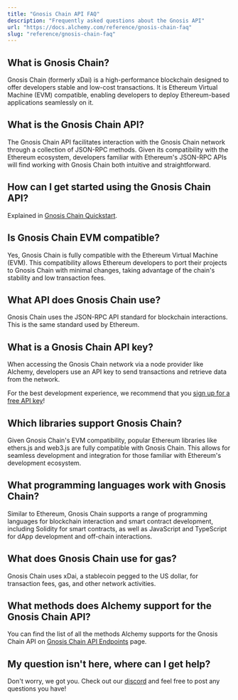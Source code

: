 ```yaml
---
title: "Gnosis Chain API FAQ"
description: "Frequently asked questions about the Gnosis API"
url: "https://docs.alchemy.com/reference/gnosis-chain-faq"
slug: "reference/gnosis-chain-faq"
---
```



## What is Gnosis Chain?

Gnosis Chain (formerly xDai) is a high-performance blockchain designed to offer developers stable and low-cost transactions. It is Ethereum Virtual Machine (EVM) compatible, enabling developers to deploy Ethereum-based applications seamlessly on it.

## What is the Gnosis Chain API?

The Gnosis Chain API facilitates interaction with the Gnosis Chain network through a collection of JSON-RPC methods. Given its compatibility with the Ethereum ecosystem, developers familiar with Ethereum's JSON-RPC APIs will find working with Gnosis Chain both intuitive and straightforward.

## How can I get started using the Gnosis Chain API?

Explained in [Gnosis Chain Quickstart](/reference/gnosis-chain-api-quickstart).

## Is Gnosis Chain EVM compatible?

Yes, Gnosis Chain is fully compatible with the Ethereum Virtual Machine (EVM). This compatibility allows Ethereum developers to port their projects to Gnosis Chain with minimal changes, taking advantage of the chain's stability and low transaction fees.

## What API does Gnosis Chain use?

Gnosis Chain uses the JSON-RPC API standard for blockchain interactions. This is the same standard used by Ethereum.

## What is a Gnosis Chain API key?

When accessing the Gnosis Chain network via a node provider like Alchemy, developers use an API key to send transactions and retrieve data from the network.

For the best development experience, we recommend that you [sign up for a free API key](https://dashboard.alchemy.com/signup/)!

## Which libraries support Gnosis Chain?

Given Gnosis Chain's EVM compatibility, popular Ethereum libraries like ethers.js and web3.js are fully compatible with Gnosis Chain. This allows for seamless development and integration for those familiar with Ethereum's development ecosystem.

## What programming languages work with Gnosis Chain?

Similar to Ethereum, Gnosis Chain supports a range of programming languages for blockchain interaction and smart contract development, including Solidity for smart contracts, as well as JavaScript and TypeScript for dApp development and off-chain interactions.

## What does Gnosis Chain use for gas?

Gnosis Chain uses xDai, a stablecoin pegged to the US dollar, for transaction fees, gas, and other network activities.

## What methods does Alchemy support for the Gnosis Chain API?

You can find the list of all the methods Alchemy supports for the Gnosis Chain API on [Gnosis Chain API Endpoints](/reference/gnosis-chain-api-endpoints) page.

## My question isn't here, where can I get help?

Don't worry, we got you. Check out our [discord](https://alchemy.com/discord) and feel free to post any questions you have!
